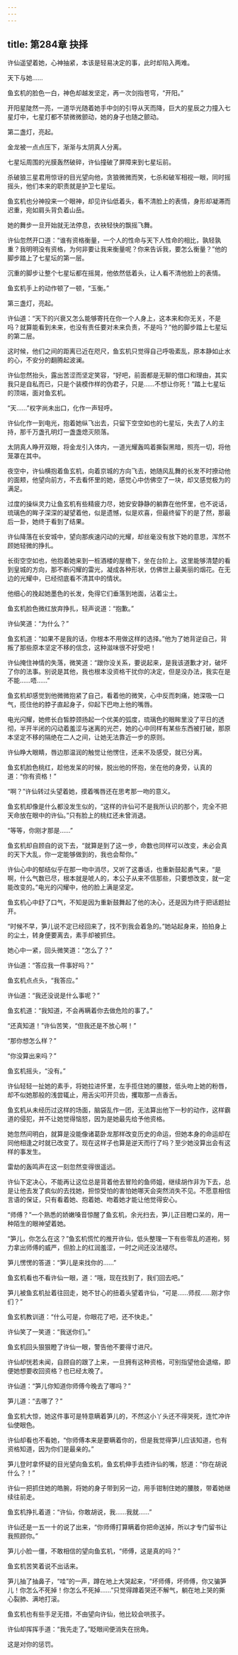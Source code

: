 ```yaml
---
---
---
```

title: 第284章 抉择
---





许仙遥望着她，心神抽紧，本该是轻易决定的事，此时却陷入两难。

天下与她……

鱼玄机的脸色一白，神色却越发坚定，再一次剑指苍穹，“开阳。”

开阳星陡然一亮，一道华光随着她手中剑的引导从天而降，巨大的星辰之力撞入七星灯中，七星灯都不禁微微颤动，她的身子也随之颤动。

第二盏灯，亮起。

金龙被一点点压下，渐渐与太阴真人分离。

七星坛周围的光膜轰然破碎，许仙撞破了屏障来到七星坛前。

杀破狼三星君用惊讶的目光望向他，贪狼微微而笑，七杀和破军相视一眼，同时摇摇头，他们本来的职责就是护卫七星坛。

鱼玄机也分神投来一个眼神，却见许仙低着头，看不清脸上的表情，身形却凝滞而迟重，宛如肩头背负着山岳。

她的舞步一旦开始就无法停息，衣袂轻快的飘摇飞舞。

许仙忽然开口道：“谁有资格衡量，一个人的性命与天下人性命的相比，孰轻孰重？我明明没有资格，为何非要让我来衡量呢？你来告诉我，要怎么衡量？”他的脚步踏上了七星坛的第一层。

沉重的脚步让整个七星坛都在摇晃，他依然低着头，让人看不清他脸上的表情。

鱼玄机手上的动作顿了一顿，“玉衡。”

第三盏灯，亮起。

许仙道：“天下的兴衰又怎么能够寄托在你一个人身上，这本来和你无关，不是吗？就算能看到未来，也没有责任要对未来负责，不是吗？”他的脚步踏上七星坛的第二层。

这时候，他们之间的距离已近在咫尺，鱼玄机只觉得自己呼吸紊乱，原本静如止水的心，不安分的翻腾起波澜。

许仙忽然抬头，露出苦涩而坚定笑容，“好吧，前面都是无聊的借口和理由，其实我只是自私而已，只是个装模作样的伪君子，只是……不想让你死！”踏上七星坛的顶端，面对鱼玄机。

“天……”权字尚未出口，化作一声轻呼。

许仙化作一到电光，抱着她纵飞出去，只留下空空如也的七星坛，失去了人的主持，那千万盏孔明灯一盏盏熄灭陨落。

太阴真人睁开双眼，将金龙引入体内，一道光耀轰鸣着撕裂黑暗，照亮一切，将他笼罩在其中。

夜空中，许仙横抱着鱼玄机，向着京城的方向飞去，她随风乱舞的长发不时撩动他的面颊，他望向前方，不去看怀里的她，感觉心中仿佛空了一块，却又感觉极为的满足。

过度的操纵灵力让鱼玄机有些精疲力尽，她安安静静的躺靠在他怀里，也不说话，琉璃色的眸子深深的凝望着他，似是遗憾，似是欢喜，但最终留下的是了然，那最后一卦，她终于看到了结果。

许仙降落在长安城中，望向那疾速闪动的光耀，却丝毫没有放下她的意思，浑然不顾她轻微的挣扎。

长街空空如也，他抱着她来到一桩酒楼的屋檐下，坐在台阶上。这里能够清楚的看到皇城的方向，那不断闪耀的雷光，凝成各种形状，仿佛世上最美丽的烟花。在无边的光耀中，已经彻底看不清其中的情状。

他细心的挽起她墨色的长发，免得它们垂落到地面，沾着尘土。

鱼玄机脸色微红放弃挣扎，轻声说道：“抱歉。”

许仙笑道：“为什么？”

鱼玄机道：“如果不是我的话，你根本不用做这样的选择。”他为了她背逆自己，背叛了那些原本坚定不移的信念，这种滋味很不好受吧！

许仙掩住神情的失落，微笑道：“跟你没关系，要说起来，是我该道歉才对，破坏了你的法事。别说是其他，我也根本没资格干扰你的决定，但是没办法，我实在是不能……唔……”

鱼玄机却感觉到他微微抱紧了自己，看着他的微笑，心中反而刺痛，她深吸一口气，揽住他的脖子直起身子，仰起下巴吻上他的嘴唇。

电光闪耀，她修长白皙脖颈扬起一个优美的弧度，琉璃色的眼眸里没了平日的透彻，半开半闭的闪动着羞涩与迷离的光芒，她的心中同样有某些东西被打破，那原本坚定不移的隔绝在二人之间，让她无法靠近一步的原则。

许仙睁大眼睛，唇边那温润的触觉让他愣住，还来不及感受，就已分离。

鱼玄机脸色桃红，趁他发呆的时候，脱出他的怀抱，坐在他的身旁，认真的道：“你有资格！”

“啊？”许仙转过头望着她，摸着嘴唇还在思考那一吻的意义。

鱼玄机却像是什么都没发生似的，“这样的许仙可不是我所认识的那个，完全不把天命放在眼中的许仙。”只有脸上的桃红还未曾消退。

“等等，你刚才那是……”

鱼玄机却自顾自的说下去，“就算是到了这一步，命数也同样可以改变，未必会真的天下大乱，你一定能够做到的，我也会帮你。”

许仙心中的郁结似乎在那一吻中消尽，又听了这番话，也重新鼓起勇气来，“是啊，什么气数已尽，根本就是唬人的，本公子从来不信那些，只要想改变，就一定能改变的。”电光的闪耀中，他的脸上满是坚定。

鱼玄机心中舒了口气，不知是因为重新鼓舞起了他的决心，还是因为终于把话题扯开。

“时候不早，笋儿说不定已经回来了，找不到我会着急的。”她站起身来，拍拍身上的尘土，转身便要离去，素手却被抓住。

她心中一紧，回头微笑道：“怎么了？”

许仙道：“答应我一件事好吗？”

鱼玄机点点头，“我答应。”

许仙道：“我还没说是什么事呢？”

鱼玄机道：“我知道，不会再瞒着你去做危险的事了。”

“还真知道！”许仙苦笑，“但我还是不放心啊！”

“那你想怎么样？”

“你没算出来吗？”

鱼玄机摇头，“没有。”

许仙轻轻一扯她的素手，将她拉进怀里，左手揽住她的腰肢，低头吻上她的粉唇，却不似她那般的浅尝辄止，用舌尖叩开贝齿，攫取那一点香舌。

鱼玄机从未经历过这样的场面，脑袋乱作一团，无法算出他下一秒的动作，这样霸道的侵犯，并不让她觉得恼怒，因为是她最先给予他资格。

她忽然间明白，就算是没能像诸葛卧龙那样改变历史的命运，但她本身的命运却在同他相逢之时就已改变了。现在这样子也算是逆天而行了吗？至少她没算出会有这样的事发生。

雷劫的轰鸣声在这一刻忽然变得很遥远。

许仙下定决心，不能再让这位总是背着他去冒险的鱼师姐，继续胡作非为下去，总是让他去发了疯似的去找她，担惊受怕的害怕她哪天会突然消失不见。不愿意相信言语的保证，只有看着她、抱着她、吻着她才能让他觉得安心。

“师傅？”一个熟悉的娇嫩嗓音惊醒了鱼玄机，余光扫去，笋儿正目瞪口呆的，用一种陌生的眼神望着她。

“笋儿，你怎么在这？”鱼玄机慌忙的推开许仙，低头整理一下有些零乱的道袍，努力拿出师傅的威严，但脸上的红润羞涩，一时之间还没法褪尽。

笋儿愣愣的答道：“笋儿是来找你的……”

鱼玄机看也不看许仙一眼，道：“哦，现在找到了，我们回去吧。”

笋儿被鱼玄机扯着往回走，她不甘心的扭着头望着许仙，“可是……师叔……刚才你们？”

鱼玄机教训道：“什么可是，你眼花了吧，还不快走。”

许仙笑了一笑道：“我送你们。”

鱼玄机回头狠狠瞪了许仙一眼，警告他不要得寸进尺。

许仙却恍若未闻，自顾自的跟了上来，一旦拥有这种资格，可别指望他会退缩，即便她想要收回资格？也已经太晚了。

许仙道：“笋儿你知道你师傅今晚去了哪吗？”

笋儿道：“去哪了？”

鱼玄机大惊，她这件事可是特意瞒着笋儿的，不然这小丫头还不得哭死，连忙冲许仙使眼色。

许仙却看也不看她，“你师傅本来是要瞒着你的，但是我觉得笋儿应该知道，也有资格知道，因为你们是最亲的。”

笋儿登时拿怀疑的目光望向鱼玄机，鱼玄机伸手去捂许仙的嘴，怒道：“你在胡说什么？！”

许仙一把抓住她的皓腕，将她的身子带到另一边，用手钳制住她的腰肢，带着她继续往前走。

鱼玄机挣扎着道：“许仙，你敢胡说，我……我就……”

许仙还是一五一十的说了出来，“你师傅打算瞒着你把命送掉，所以才专门留书让我照顾你。”

笋儿小脸一僵，不敢相信的望向鱼玄机，“师傅，这是真的吗？”

鱼玄机苦笑着说不出话来。

笋儿抽了抽鼻子，“哇”的一声，蹲在地上大哭起来，“坏师傅，坏师傅，你又骗笋儿！你怎么不死掉！你怎么不死掉……”只觉得蹲着哭还不解气，躺在地上哭的撕心裂肺、满地打滚。

鱼玄机也有些手足无措，不由望向许仙，他比较会哄孩子。

许仙却挥挥手道：“我先走了。”眨眼间便消失在拐角。

这是对你的惩罚。
